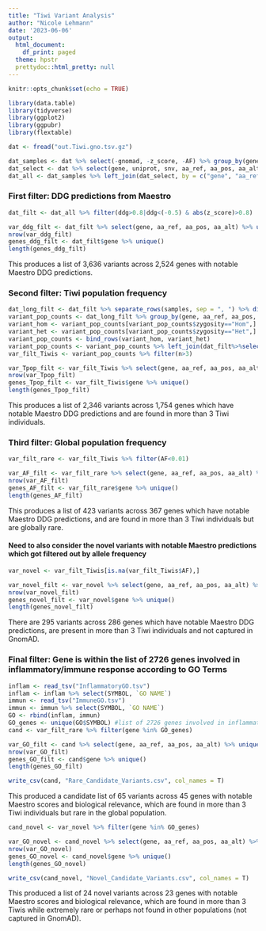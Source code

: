 ```yaml
---
title: "Tiwi Variant Analysis"
author: "Nicole Lehmann"
date: '2023-06-06'
output:
  html_document:
    df_print: paged
  theme: hpstr
  prettydoc::html_pretty: null
---
```


```r
knitr::opts_chunk$set(echo = TRUE)
```


```r
library(data.table)
library(tidyverse)
library(ggplot2)
library(ggpubr)
library(flextable)
```


```r
dat <- fread("out.Tiwi.gno.tsv.gz")

```

```r
dat_samples <- dat %>% select(-gnomad, -z_score, -AF) %>% group_by(gene, aa_ref, aa_pos, aa_alt, zygosity) %>% summarise(samples = coalesce(str_c(sample_id, collapse = ", "))) #one row per gene/variant (Hom/Het separated), sample_ids joined (this combines duplicate lines which are due to different nucleotide changes causing the same AA change)
dat_select <- dat %>% select(gene, uniprot, snv, aa_ref, aa_pos, aa_alt, zygosity, PolyPhen_score, PolyPhen_category, SIFT_score, SIFT_category, ddg, z_score, bin, AF, AF_afr, AF_amr, AF_asj, AF_eas, AF_sas, AF_fin, AF_nfe, AF_oth)
dat_all <- dat_samples %>% left_join(dat_select, by = c("gene", "aa_ref", "aa_pos", "aa_alt", "zygosity")) %>% distinct(gene, aa_ref, aa_pos, aa_alt, zygosity, .keep_all = T)
```


### First filter: DDG predictions from Maestro
```r
dat_filt <- dat_all %>% filter(ddg>0.8|ddg<(-0.5) & abs(z_score)>0.8)

var_ddg_filt <- dat_filt %>% select(gene, aa_ref, aa_pos, aa_alt) %>% unique()
nrow(var_ddg_filt)
genes_ddg_filt <- dat_filt$gene %>% unique()
length(genes_ddg_filt)
```

This produces a list of 3,636 variants across 2,524 genes with notable Maestro DDG predictions.


### Second filter: Tiwi population frequency
```r
dat_long_filt <- dat_filt %>% separate_rows(samples, sep = ", ") %>% distinct(gene, aa_ref, aa_pos, aa_alt, zygosity, samples, .keep_all = T) #expand to one row per variant per individual
variant_pop_counts <- dat_long_filt %>% group_by(gene, aa_ref, aa_pos, aa_alt, zygosity) %>% summarise(n=n()) #calculate how many individuals each variant is present in
variant_hom <- variant_pop_counts[variant_pop_counts$zygosity=="Hom",] %>% mutate(T_AF = n*2/242)
variant_het <- variant_pop_counts[variant_pop_counts$zygosity=="Het",] %>% mutate(T_AF = n/242)
variant_pop_counts <- bind_rows(variant_hom, variant_het)
variant_pop_counts <- variant_pop_counts %>% left_join(dat_filt%>%select(-samples), by=c("gene", "aa_ref", "aa_pos", "aa_alt", "zygosity"))
var_filt_Tiwis <- variant_pop_counts %>% filter(n>3)

var_Tpop_filt <- var_filt_Tiwis %>% select(gene, aa_ref, aa_pos, aa_alt) %>% unique()
nrow(var_Tpop_filt)
genes_Tpop_filt <- var_filt_Tiwis$gene %>% unique()
length(genes_Tpop_filt)
```

This produces a list of 2,346 variants across 1,754 genes which have notable Maestro DDG predictions and are found in more than 3 Tiwi individuals. 


### Third filter: Global population frequency
```r
var_filt_rare <- var_filt_Tiwis %>% filter(AF<0.01)

var_AF_filt <- var_filt_rare %>% select(gene, aa_ref, aa_pos, aa_alt) %>% unique()
nrow(var_AF_filt)
genes_AF_filt <- var_filt_rare$gene %>% unique()
length(genes_AF_filt)
```

This produces a list of 423 variants across 367 genes which have notable Maestro DDG predictions, and are found in more than 3 Tiwi individuals but are globally rare.


#### Need to also consider the novel variants with notable Maestro predictions which got filtered out by allele frequency
```r
var_novel <- var_filt_Tiwis[is.na(var_filt_Tiwis$AF),]

var_novel_filt <- var_novel %>% select(gene, aa_ref, aa_pos, aa_alt) %>% unique()
nrow(var_novel_filt)
genes_novel_filt <- var_novel$gene %>% unique()
length(genes_novel_filt)
```

There are 295 variants across 286 genes which have notable Maestro DDG predictions, are present in more than 3 Tiwi individuals and not captured in GnomAD.


### Final filter: Gene is within the list of 2726 genes involved in inflammatory/immune response according to GO Terms
```r
inflam <- read_tsv("InflammatoryGO.tsv")
inflam <- inflam %>% select(SYMBOL, `GO NAME`)
immun <- read_tsv("ImmuneGO.tsv")
immun <- immun %>% select(SYMBOL, `GO NAME`)
GO <- rbind(inflam, immun)
GO_genes <- unique(GO$SYMBOL) #list of 2726 genes involved in inflammatory/immune response
cand <- var_filt_rare %>% filter(gene %in% GO_genes)

var_GO_filt <- cand %>% select(gene, aa_ref, aa_pos, aa_alt) %>% unique()
nrow(var_GO_filt)
genes_GO_filt <- cand$gene %>% unique()
length(genes_GO_filt)

write_csv(cand, "Rare_Candidate_Variants.csv", col_names = T)
```

This produced a candidate list of 65 variants across 45 genes with notable Maestro scores and biological relevance, which are found in more than 3 Tiwi individuals but rare in the global population.


```r
cand_novel <- var_novel %>% filter(gene %in% GO_genes)

var_GO_novel <- cand_novel %>% select(gene, aa_ref, aa_pos, aa_alt) %>% unique()
nrow(var_GO_novel)
genes_GO_novel <- cand_novel$gene %>% unique()
length(genes_GO_novel)

write_csv(cand_novel, "Novel_Candidate_Variants.csv", col_names = T)
```

This produced a list of 24 novel variants across 23 genes with notable Maestro scores and biological relevance, which are found in more than 3 Tiwis while extremely rare or perhaps not found in other populations (not captured in GnomAD).



